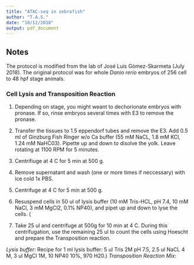 ```yaml
---
title: "ATAC-seq in zebrafish"
author: "T.A.S."
date: "10/12/2018"
output: pdf_document
---
```


## Notes
The protocol is modified from the lab of José Luis Gómez-Skarmeta (July 2018). The original protocol was for whole *Danio rerio* embryos of 256 cell to 48 hpf stage animals. 

### Cell Lysis and Transposition Reaction

1. Depending on stage, you might weant to dechorionate embryos with pronase. If so, rinse embryos several times with E3 to remove the pronase. 

1. Transfer the tissues to 1.5 eppendorf tubes and remove the E3. Add 0.5 ml of Ginzburg Fish Ringer w/o Ca buffer (55 mM NaCL, 1.8 mM KCl, 1.24 mM NaHC03). Pipette up and down to disolve the yolk. Leave rotating at 1100 RPM for 5 minutes.

1. Centrifiuge at 4 C for 5 min at 500 g.

1. Remove supernatant and wash (one or more times if neccessary) with ice cold 1x PBS.

1. Centrifuge at 4 C for 5 min at 500 g.

1. Resuspend cells in 50 ul of lysis buffer (10 mM Tris-HCL, pH 7.4, 10 mM NaCl, 3 mM MgCl2, 0.1% NP40), and pipet up and down to lyse the cells. (

1. Take 25 ul and centrifuge at 500g for 10 min at 4 C. During this centrifugation, use the remaining 25 ul to count the cells using Hoescht and prepare the Transposition reaction.

*Lysis buffer*: Recipe for 1 ml lysis buffer: 5 ul Tris 2M pH 7.5, 2.5 ul NaCL 4 M, 3 ul MgCl 1M, 10 NP40 10%, 970 H20.)
*Transposition Reaction Mix*: 